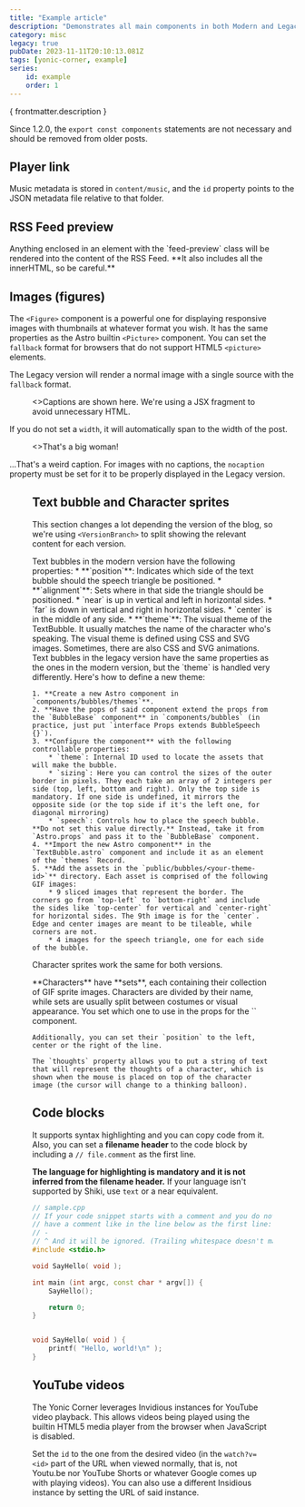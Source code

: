 ---
title: "Example article"
description: "Demonstrates all main components in both Modern and Legacy versions."
category: misc
legacy: true
pubDate: 2023-11-11T20:10:13.081Z
tags: [yonic-corner, example]
series:
    id: example
    order: 1
---



{ frontmatter.description }

Since 1.2.0, the `export const components` statements are not necessary and should be removed from older posts.

## Player link

Music metadata is stored in `content/music`, and the `id` property points to the JSON metadata file relative to that folder.

<PlayerLink id="sample/music" />

## RSS Feed preview

<div class="feed-preview">
Anything enclosed in an element with the `feed-preview` class will be rendered into the content of the RSS Feed. **It also includes all the innerHTML, so be careful.**
</div>

## Images (figures)

The `<Figure>` component is a powerful one for displaying responsive images with thumbnails at whatever format you wish. It has the same properties as the Astro builtin `<Picture>` component. You can set the `fallback` format for browsers that do not support HTML5 `<picture>` elements.

The Legacy version will render a normal image with a single source with the `fallback` format.

<Figure src={Lena} alt="Standardized picture of a woman" width="300">
    <>Captions are shown here. We're using a JSX fragment to avoid unnecessary HTML.</>
</Figure>

If you do not set a `width`, it will automatically span to the width of the post.

<Figure src={Lena} alt="Standardized picture of a woman">
    <>That's a big woman!</>
</Figure>

...That's a weird caption. For images with no captions, the `nocaption` property must be set for it to be properly displayed in the Legacy version.

<Figure src={Lena} nocaption alt="Standardized picture of a woman" width="64" fallback="gif" />

## Text bubble and Character sprites

This section changes a lot depending the version of the blog, so we're using `<VersionBranch>` to split showing the relevant content for each version.

<VersionBranch>
<TextBubble position="bottom" alignment="far" theme="yonic" slot="modern">
    Text bubbles in the modern version have the following properties:
    * **`position`**: Indicates which side of the text bubble should the speech triangle be positioned.
    * **`alignment`**: Sets where in that side the triangle should be positioned.
        * `near` is up in vertical and left in horizontal sides.
        * `far` is down in vertical and right in horizontal sides.
        * `center` is in the middle of any side.
    * **`theme`**: The visual theme of the TextBubble. It usually matches the name of the character who's speaking. The visual theme is defined using CSS and SVG images. Sometimes, there are also CSS and SVG animations.
</TextBubble>
<TextBubble position="bottom" alignment="far" theme="yonic" slot="legacy">
    Text bubbles in the legacy version have the same properties as the ones in the modern version, but the `theme` is handled very differently. Here's how to define a new theme:

    1. **Create a new Astro component in `components/bubbles/themes`**. 
    2. **Have the pops of said component extend the props from the `BubbleBase` component** in `components/bubbles` (in practice, just put `interface Props extends BubbleSpeech {}`).
    3. **Configure the component** with the following controllable properties:
        * `theme`: Internal ID used to locate the assets that will make the bubble.
        * `sizing`: Here you can control the sizes of the outer border in pixels. They each take an array of 2 integers per side (top, left, bottom and right). Only the top side is mandatory. If one side is undefined, it mirrors the opposite side (or the top side if it's the left one, for diagonal mirroring)
        * `speech`: Controls how to place the speech bubble. **Do not set this value directly.** Instead, take it from `Astro.props` and pass it to the `BubbleBase` component.
    4. **Import the new Astro component** in the `TextBubble.astro` component and include it as an element of the `themes` Record.
    5. **Add the assets in the `public/bubbles/<your-theme-id>`** directory. Each asset is comprised of the following GIF images:
        * 9 sliced images that represent the border. The corners go from `top-left` to `bottom-right` and include the sides like `top-center` for vertical and `center-right` for horizontal sides. The 9th image is for the `center`. Edge and center images are meant to be tileable, while corners are not.
        * 4 images for the speech triangle, one for each side of the bubble.
</TextBubble>
</VersionBranch>
<Chara name="yonic" set="summer" sprite="thinking" thoughts="Will someone use this theme? Hard to say..." />

Character sprites work the same for both versions.

<TextBubble position="bottom" alignment="near" theme="yonic">
    **Characters** have **sets**, each containing their collection of GIF sprite images. Characters are divided by their name, while sets are usually split between costumes or visual appearance. You set which one to use in the props for the `<Chara>` component.

    Additionally, you can set their `position` to the left, center or the right of the line.

    The `thoughts` property allows you to put a string of text that will represent the thoughts of a character, which is shown when the mouse is placed on top of the character image (the cursor will change to a thinking balloon).
</TextBubble>
<Chara name="yonic" set="winter" position="left" sprite="normal" thoughts="Youuuu are readiiiing my miiiiind" />

## Code blocks

It supports syntax highlighting and you can copy code from it. Also, you can set a **filename header** to the code block by including a `// file.comment` as the first line.

**The language for highlighting is mandatory and it is not inferred from the filename header.** If your language isn't supported by Shiki, use `text` or a near equivalent.

```cpp
// sample.cpp
// If your code snippet starts with a comment and you do not wish for a title,
// have a comment like in the line below as the first line:
// -
// ^ And it will be ignored. (Trailing whitespace doesn't matter)
#include <stdio.h>

void SayHello( void );

int main (int argc, const char * argv[]) {
    SayHello();

    return 0;
}


void SayHello( void ) {
    printf( "Hello, world!\n" );
}
```

## YouTube videos

The Yonic Corner leverages Invidious instances for YouTube video playback. This allows videos being played using the builtin HTML5 media player from the browser when JavaScript is disabled.

Set the `id` to the one from the desired video (in the `watch?v=<id>` part of the URL when viewed normally, that is, not Youtu.be nor YouTube Shorts or whatever Google comes up with playing videos). You can also use a different Insidious instance by setting the URL of said instance.

<YouTube instance="https://invidious.asir.dev" id="YE7VzlLtp-4" title="Big Buck Bunny" description="The short everyone uses when demonstrating placing videos on the web."/>